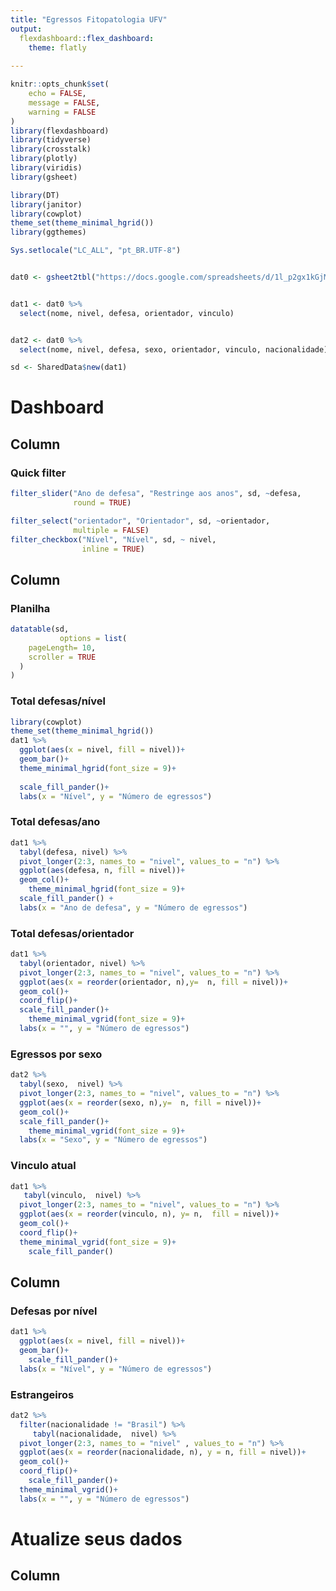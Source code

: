 ```yaml
---
title: "Egressos Fitopatologia UFV"
output: 
  flexdashboard::flex_dashboard:
    theme: flatly
    
---
```


```r
knitr::opts_chunk$set(
	echo = FALSE,
	message = FALSE,
	warning = FALSE
)
library(flexdashboard)
library(tidyverse)
library(crosstalk)
library(plotly)
library(viridis)
library(gsheet)

library(DT)
library(janitor)
library(cowplot)
theme_set(theme_minimal_hgrid())
library(ggthemes)
```



```r
Sys.setlocale("LC_ALL", "pt_BR.UTF-8")


dat0 <- gsheet2tbl("https://docs.google.com/spreadsheets/d/1l_p2gx1kGjMypej5dKscw2wzugaRNUkuzFEc38qfk8E/edit?usp=sharing")


dat1 <- dat0 %>% 
  select(nome, nivel, defesa, orientador, vinculo)


dat2 <- dat0 %>% 
  select(nome, nivel, defesa, sexo, orientador, vinculo, nacionalidade)

```



```r
sd <- SharedData$new(dat1)

```


Dashboard 
============


Column {.sidebar}
-------------------------------------



### Quick filter


```r
filter_slider("Ano de defesa", "Restringe aos anos", sd, ~defesa,
              round = TRUE)

filter_select("orientador", "Orientador", sd, ~orientador,
              multiple = FALSE)
filter_checkbox("Nível", "Nível", sd, ~ nivel, 
                inline = TRUE)

```


Column {data-width=700 .tabset}
-------------------------------------


### <i class="fa fa-table" aria-hidden="true"></i> Planilha


```r
datatable(sd, 
           options = list(
    pageLength= 10,
    scroller = TRUE
  )
)

```

### Total defesas/nível

```r
library(cowplot)
theme_set(theme_minimal_hgrid())
dat1 %>% 
  ggplot(aes(x = nivel, fill = nivel))+
  geom_bar()+
  theme_minimal_hgrid(font_size = 9)+
  
  scale_fill_pander()+
  labs(x = "Nível", y = "Número de egressos")
```


### Total defesas/ano

```r
dat1 %>% 
  tabyl(defesa, nivel) %>% 
  pivot_longer(2:3, names_to = "nivel", values_to = "n") %>% 
  ggplot(aes(defesa, n, fill = nivel))+
  geom_col()+
    theme_minimal_hgrid(font_size = 9)+
  scale_fill_pander() +
  labs(x = "Ano de defesa", y = "Número de egressos")
```


### Total defesas/orientador

```r

dat1 %>% 
  tabyl(orientador, nivel) %>% 
  pivot_longer(2:3, names_to = "nivel", values_to = "n") %>% 
  ggplot(aes(x = reorder(orientador, n),y=  n, fill = nivel))+
  geom_col()+
  coord_flip()+
  scale_fill_pander()+
    theme_minimal_vgrid(font_size = 9)+
  labs(x = "", y = "Número de egressos")
```


### Egressos por sexo
```r

dat2 %>% 
  tabyl(sexo,  nivel) %>% 
  pivot_longer(2:3, names_to = "nivel", values_to = "n") %>% 
  ggplot(aes(x = reorder(sexo, n),y=  n, fill = nivel))+
  geom_col()+
  scale_fill_pander()+
    theme_minimal_vgrid(font_size = 9)+
  labs(x = "Sexo", y = "Número de egressos")
```


### Vinculo atual

```r
dat1 %>% 
   tabyl(vinculo,  nivel) %>% 
  pivot_longer(2:3, names_to = "nivel", values_to = "n") %>% 
  ggplot(aes(x = reorder(vinculo, n), y= n,  fill = nivel))+
  geom_col()+
  coord_flip()+
  theme_minimal_vgrid(font_size = 9)+
    scale_fill_pander()
```


Column {data-width=300}
-------------------------------------


### Defesas por nível

```r

dat1 %>% 
  ggplot(aes(x = nivel, fill = nivel))+
  geom_bar()+
    scale_fill_pander()+
  labs(x = "Nível", y = "Número de egressos")
```


### Estrangeiros

```r

dat2 %>% 
  filter(nacionalidade != "Brasil") %>% 
     tabyl(nacionalidade,  nivel) %>% 
  pivot_longer(2:3, names_to = "nivel" , values_to = "n") %>% 
  ggplot(aes(x = reorder(nacionalidade, n), y = n, fill = nivel))+
  geom_col()+
  coord_flip()+
    scale_fill_pander()+
  theme_minimal_vgrid()+
  labs(x = "", y = "Número de egressos")
```

Atualize seus dados
============


Column {.tabset}
-------------------------------------
